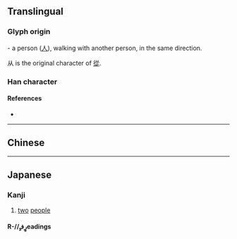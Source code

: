 {{also|從|丛|人人|ㅆ}}
{{character info/new}}
==Translingual==
{{Han simplified forms|從|従|从}}
{{stroke order|type=animate}}

===Glyph origin===
{{Han etyl}}
{{liushu|ic}} - a person ([[人]]), walking with another person, in the same direction.

从 is the original character of [[從]].

===Han character===
{{Han char|rn=9|rad=人|as=02|sn=4|four=88000|canj=OO|ids=⿰人人}}

====References====
* {{Han ref|kx=0092.030|dkj=00362|dj=0195.010|hdz=10105.030|uh=4ECE|ud=20174}}

----

==Chinese==
{{zh-see|從|sv}}

----

==Japanese==

===Kanji===
{{ja-kanji|grade=uc|rs=人02}}

# [[two]] [[people]]

====R-//رٍفـٍeadings====
{{ja-readings
|on=しょう, じゅ, じゅう
|kun=したが-う, より
}}